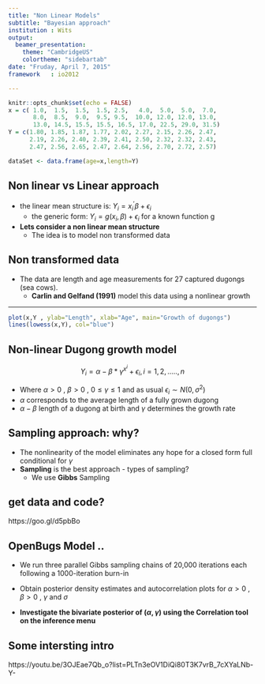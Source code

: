 ```yaml
---
title: "Non Linear Models"
subtitle: "Bayesian approach"
institution : Wits
output:
  beamer_presentation:
    theme: "CambridgeUS"
    colortheme: "sidebartab"
date: "Fruday, April 7, 2015"
framework   : io2012

---
```


```r
knitr::opts_chunk$set(echo = FALSE)
x = c( 1.0,  1.5,  1.5,  1.5, 2.5,   4.0,  5.0,  5.0,  7.0,
       8.0,  8.5,  9.0,  9.5, 9.5,  10.0, 12.0, 12.0, 13.0,
       13.0, 14.5, 15.5, 15.5, 16.5, 17.0, 22.5, 29.0, 31.5)
Y = c(1.80, 1.85, 1.87, 1.77, 2.02, 2.27, 2.15, 2.26, 2.47,
      2.19, 2.26, 2.40, 2.39, 2.41, 2.50, 2.32, 2.32, 2.43,
      2.47, 2.56, 2.65, 2.47, 2.64, 2.56, 2.70, 2.72, 2.57)

dataSet <- data.frame(age=x,length=Y)
```

## Non linear vs Linear approach

 - the linear mean structure is:  $Y_i=x_i^{\prime}\beta+\epsilon_i$
    - the generic form:  $Y_i=g(x_i, \beta) + \epsilon_i$ for a known function g
 - **Lets consider a non linear mean structure**
    - The idea is to model non transformed data

## Non transformed data
- The data are length and age measurements for 27 captured dugongs (sea cows). 
    - **Carlin and Gelfand (1991)** model this data using a nonlinear growth
 
***
```r
plot(x,Y , ylab="Length", xlab="Age", main="Growth of dugongs")
lines(lowess(x,Y), col="blue")
```


## Non-linear Dugong growth model


$$
Y_i=\alpha - \beta*\gamma^{x^i}+  \epsilon_i, i=1,2,.....,n
$$

  - Where $\alpha>0$ , $\beta>0$ , $0\leq \gamma\leq1$ and as usual $\epsilon{_i}\sim N(0,\sigma^2)$ 
  -  $\alpha$ corresponds to the average length of a fully grown dugong
  -  $\alpha - \beta$ length of a dugong at birth and $\gamma$ determines the growth rate

## Sampling approach: why?
 - The nonlinearity of the model eliminates any hope for a closed form full conditional for $\gamma$
 - **Sampling** is the best approach - types of sampling?
      - We use **Gibbs** Sampling

## get data and code?

 https://goo.gl/d5pbBo

## OpenBugs Model ..
  - We run three parallel Gibbs sampling chains of 20,000 iterations each
    following a 1000-iteration burn-in
  - Obtain posterior density estimates and autocorrelation plots for $\alpha>0$ , $\beta>0$ , $\gamma$ and $\sigma$

  - **Investigate the bivariate posterior of $(\alpha,\gamma)$ using the Correlation tool on the inference menu**

## Some intersting intro
https://youtu.be/3OJEae7Qb_o?list=PLTn3eOV1DiQi80T3K7vrB_7cXYaLNb-Y-


